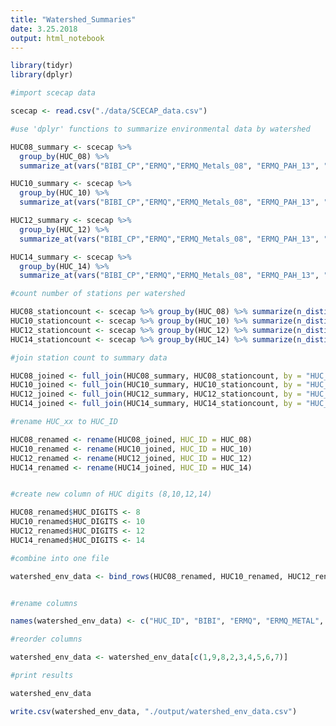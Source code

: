 ```yaml
---
title: "Watershed_Summaries"
date: 3.25.2018
output: html_notebook
---
```


```r
library(tidyr)
library(dplyr)
```

```r
#import scecap data

scecap <- read.csv("./data/SCECAP_data.csv")

#use 'dplyr' functions to summarize environmental data by watershed

HUC08_summary <- scecap %>% 
  group_by(HUC_08) %>% 
  summarize_at(vars("BIBI_CP","ERMQ","ERMQ_Metals_08", "ERMQ_PAH_13", "ERMQ_PCB_Total", "ERMQ_Pest_02"), mean, na.rm = TRUE)

HUC10_summary <- scecap %>% 
  group_by(HUC_10) %>% 
  summarize_at(vars("BIBI_CP","ERMQ","ERMQ_Metals_08", "ERMQ_PAH_13", "ERMQ_PCB_Total", "ERMQ_Pest_02"), mean, na.rm = TRUE) 

HUC12_summary <- scecap %>% 
  group_by(HUC_12) %>% 
  summarize_at(vars("BIBI_CP","ERMQ","ERMQ_Metals_08", "ERMQ_PAH_13", "ERMQ_PCB_Total", "ERMQ_Pest_02"), mean, na.rm = TRUE)  

HUC14_summary <- scecap %>% 
  group_by(HUC_14) %>% 
  summarize_at(vars("BIBI_CP","ERMQ","ERMQ_Metals_08", "ERMQ_PAH_13", "ERMQ_PCB_Total", "ERMQ_Pest_02"), mean, na.rm = TRUE)  

#count number of stations per watershed

HUC08_stationcount <- scecap %>% group_by(HUC_08) %>% summarize(n_distinct(STATION_ID))
HUC10_stationcount <- scecap %>% group_by(HUC_10) %>% summarize(n_distinct(STATION_ID))
HUC12_stationcount <- scecap %>% group_by(HUC_12) %>% summarize(n_distinct(STATION_ID))
HUC14_stationcount <- scecap %>% group_by(HUC_14) %>% summarize(n_distinct(STATION_ID))

#join station count to summary data

HUC08_joined <- full_join(HUC08_summary, HUC08_stationcount, by = "HUC_08")
HUC10_joined <- full_join(HUC10_summary, HUC10_stationcount, by = "HUC_10")
HUC12_joined <- full_join(HUC12_summary, HUC12_stationcount, by = "HUC_12")
HUC14_joined <- full_join(HUC14_summary, HUC14_stationcount, by = "HUC_14")

#rename HUC_xx to HUC_ID 

HUC08_renamed <- rename(HUC08_joined, HUC_ID = HUC_08)
HUC10_renamed <- rename(HUC10_joined, HUC_ID = HUC_10)
HUC12_renamed <- rename(HUC12_joined, HUC_ID = HUC_12)
HUC14_renamed <- rename(HUC14_joined, HUC_ID = HUC_14)


#create new column of HUC digits (8,10,12,14)

HUC08_renamed$HUC_DIGITS <- 8
HUC10_renamed$HUC_DIGITS <- 10
HUC12_renamed$HUC_DIGITS <- 12
HUC14_renamed$HUC_DIGITS <- 14

#combine into one file

watershed_env_data <- bind_rows(HUC08_renamed, HUC10_renamed, HUC12_renamed, HUC14_renamed)


#rename columns

names(watershed_env_data) <- c("HUC_ID", "BIBI", "ERMQ", "ERMQ_METAL", "ERMQ_PAH", "ERMQ_PCB", "ERMQ_PEST", "NUMBER_STATIONS", "HUC_DIGITS")

#reorder columns

watershed_env_data <- watershed_env_data[c(1,9,8,2,3,4,5,6,7)]

#print results

watershed_env_data 

write.csv(watershed_env_data, "./output/watershed_env_data.csv")
```

